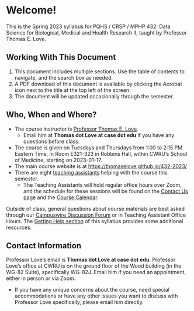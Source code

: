 # Welcome! {.unnumbered}

This is the Spring 2023 syllabus for PQHS / CRSP / MPHP 432: Data Science for Biological, Medical and Health Research II, taught by Professor Thomas E. Love. 

## Working With This Document {.unnumbered}

1. This document includes multiple sections. Use the table of contents to navigate, and the search box as needed.
2. A PDF download of this document is available by clicking the Acrobat icon next to the title at the top left of the screen.
3. The document will be updated occasionally through the semester.

## Who, When and Where? {-}

- The course instructor is [Professor Thomas E. Love](03-drlove.qmd). 
    - Email him at **Thomas dot Love at case dot edu** if you have any questions before class.
- The course is given on Tuesdays and Thursdays from 1:00 to 2:15 PM Eastern Time, in Room E321-323 in Robbins Hall, within CWRU's School of Medicine, starting on 2023-01-17.
- The main course website is at <https://thomaselove.github.io/432-2023/>
- There are eight [teaching assistants](04-teachingassistants.qmd) helping with the course this semester.
    - The Teaching Assistants will hold regular office hours over Zoom, and the schedule for these sessions will be found on the [Contact Us page](https://thomaselove.github.io/432-2023/contact.html) and the [Course Calendar](https://thomaselove.github.io/432-2023/calendar.html).

Outside of class, general questions about course materials are best asked through our [Campuswire Discussion Forum](https://campuswire.com/) or in Teaching Assistant Office Hours. The [Getting Help section](05-gettinghelp.qmd) of this syllabus provides some additional resources.

## Contact Information

Professor Love's email is **Thomas dot Love at case dot edu**. Professor Love's office at CWRU is on the ground floor of the Wood building (in the WG-82 Suite), specifically WG-82J. Email him if you need an appointment, either in person or via Zoom.

- If you have any unique concerns about the course, need special accommodations or have any other issues you want to discuss with Professor Love specifically, please email him directly.
